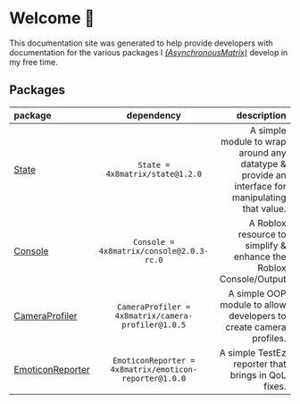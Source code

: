 # Welcome 👋

This documentation site was generated to help provide developers with documentation for the various packages I [*(AsynchronousMatrix)*](https://github.com/4x8Matrix) develop in my free time.

## Packages

| package | dependency | description |
| :----- | :----: | ----: |
| [State](Packages/State) | ```State = 4x8matrix/state@1.2.0``` | A simple module to wrap around any datatype & provide an interface for manipulating that value. |
| [Console](Packages/Console) | ```Console = 4x8matrix/console@2.0.3-rc.0``` | A Roblox resource to simplify & enhance the Roblox Console/Output |
| [CameraProfiler](Packages/CameraProfiler) | ```CameraProfiler = 4x8matrix/camera-profiler@1.0.5``` | A simple OOP module to allow developers to create camera profiles. |
| [EmoticonReporter](Packages/EmoticonReporter) | ```EmoticonReporter = 4x8matrix/emoticon-reporter@1.0.0``` | A simple TestEz reporter that brings in QoL fixes. |